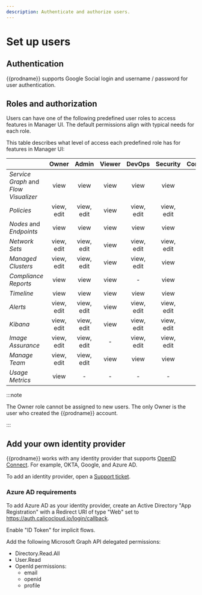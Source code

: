 ```yaml
---
description: Authenticate and authorize users.
---
```


# Set up users

## Authentication

{{prodname}} supports Google Social login and username / password for user authentication.

## Roles and authorization

Users can have one of the following predefined user roles to access features in Manager UI.
The default permissions align with typical needs for each role.

This table describes what level of access each predefined role has for features in Manager UI:

|                                       |   Owner    |   Admin    | Viewer |   DevOps   |  Security  | Compliance |
| ------------------------------------- | :--------: | :--------: | :----: | :--------: | :--------: | :--------: |
| _Service Graph_ and _Flow Visualizer_ |    view    |    view    |  view  |    view    |    view    |     -      |
| _Policies_                            | view, edit | view, edit |  view  | view, edit | view, edit |    view    |
| _Nodes_ and _Endpoints_               |    view    |    view    |  view  |    view    |    view    |    view    |
| _Network Sets_                        | view, edit | view, edit |  view  | view, edit | view, edit |     -      |
| _Managed Clusters_                    | view, edit | view, edit |  view  | view, edit |    view    |     -      |
| _Compliance Reports_                  |    view    |    view    |  view  |     -      |    view    |    view    |
| _Timeline_                            |    view    |    view    |  view  |    view    |    view    |     -      |
| _Alerts_                              | view, edit | view, edit |  view  | view, edit | view, edit |     -      |
| _Kibana_                              | view, edit | view, edit |  view  | view, edit | view, edit |     -      |
| _Image Assurance_                     | view, edit | view, edit |   -    | view, edit | view, edit |     -      |
| _Manage Team_                         | view, edit | view, edit |  view  |    view    |    view    |     -      |
| _Usage Metrics_                       |    view    |     -      |   -    |     -      |     -      |     -      |

:::note

The Owner role cannot be assigned to new users. The only Owner is the user who created the {{prodname}} account.

:::

## Add your own identity provider

{{prodname}} works with any identity provider that supports [OpenID Connect](https://openid.net/connect/). For example, OKTA, Google, and Azure AD.

To add an identity provider, open a [Support ticket](https://support.tigera.io/).

### Azure AD requirements

To add Azure AD as your identity provider, create an Active Directory "App Registration" with a Redirect URI of type "Web" set to https://auth.calicocloud.io/login/callback.

Enable "ID Token" for implicit flows.

Add the following Microsoft Graph API delegated permissions:

- Directory.Read.All
- User.Read
- OpenId permissions:
  - email
  - openid
  - profile

